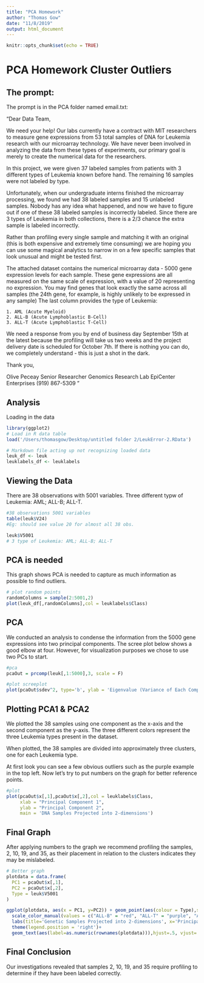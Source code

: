 ```yaml
---
title: "PCA Homework"
author: "Thomas Gow"
date: "11/8/2019"
output: html_document
---
```


```r
knitr::opts_chunk$set(echo = TRUE)
```

# PCA Homework Cluster Outliers  

## The prompt:
The prompt is in the PCA folder named email.txt:

"Dear Data Team,

We need your help! Our labs currently have a contract with MIT researchers to measure gene expressions from 53 total samples of DNA for Leukemia research with our microarray technology. We have never been involved in analyzing the data from these types of experiments, our primary goal is merely to create the numerical data for the researchers. 

In this project, we were given 37 labeled samples from patients with 3 different types of Leukemia known before hand. The remaining 16 samples were not labeled by type.

Unfortunately, when our undergraduate interns finished the microarray processing, we found we had 38 labeled samples and 15 unlabeled samples. Nobody has any idea what happened, and now we have to figure out if one of these 38 labeled samples is incorrectly labeled. Since there are 3 types of Leukemia in both collections, there is a 2/3 chance the extra sample is labeled incorrectly.

Rather than profiling every single sample and matching it with an original (this is both expensive and extremely time consuming) we are hoping you can use some magical analytics to narrow in on a few specific samples that look unusual and might be tested first. 

The attached dataset contains the numerical microarray data - 5000 gene expression levels for each sample. These gene expressions are all measured on the same scale of expression, with a value of 20 representing no expression. You may find genes that look exactly the same across all samples (the 24th gene, for example, is highly unlikely to be expressed in any sample) The last column provides the type of Leukemia:

	1. AML (Acute Myeloid)
	2. ALL-B (Acute Lymphoblastic B-Cell)
	3. ALL-T (Acute Lymphoblastic T-Cell)

We need a response from you by end of business day September 15th at the latest because the profiling will take us two weeks and the project delivery date is scheduled for October 7th. If there is nothing you can do, we completely understand - this is just a shot in the dark.


Thank you,

Olive Peceay
Senior Researcher
Genomics Research Lab
EpiCenter Enterprises
(919) 867-5309 "


## Analysis
Loading in the data 
```r
library(ggplot2)
# Load in R data table
load('/Users/thomasgow/Desktop/untitled folder 2/LeukError-2.RData')

# Markdown file acting up not recognizing loaded data
leuk_df <- leuk
leuklabels_df <- leuklabels
```

## Viewing the Data
There are 38 observations with 5001 variables. Three different typw of Leukemia: AML; ALL-B; ALL-T.

```r
#38 observations 5001 variables
table(leuk$V24)
#Eg: should see value 20 for almost all 38 obs.

leuk$V5001
# 3 type of Leukemia: AML; ALL-B; ALL-T
```

## PCA is needed
This graph shows PCA is needed to capture as much information as possible to find outliers.

```r
# plot random points
randomColumns = sample(2:5001,2)
plot(leuk_df[,randomColumns],col = leuklabels$Class)
```

## PCA
We conducted an analysis to condense the information from the 5000 gene expressions into two principal components.
The scree plot below shows a good elbow at four. However, for visualization purposes we chose to use two PCs to start.
```r
#pca
pcaOut = prcomp(leuk[,1:5000],3, scale = F)

#plot screeplot 
plot(pcaOut$sdev^2, type='b', ylab = 'Eigenvalue (Variance of Each Component)', main = 'DNA Screeplot')
```

## Plotting PCA1 & PCA2
We plotted the 38 samples using one component as the x-axis and the second component as the y-axis. The three different colors represent the three Leukemia types present in the dataset.

When plotted, the 38 samples are divided into approximately three clusters, one for each Leukemia type.

At first look you can see a few obvious outliers such as the purple example in the top left. Now let's try to put numbers on the graph for better reference points.

```r
#plot
plot(pcaOut$x[,1],pcaOut$x[,2],col = leuklabels$Class, 
     xlab = "Principal Component 1", 
     ylab = "Principal Component 2", 
     main = 'DNA Samples Projected into 2-dimensions')

```

## Final Graph
After applying numbers to the graph we recommend profiling the samples, 2, 10, 19, and 35, as their placement in relation to the clusters indicates they may be mislabeled.

```r
# Better graph
plotdata = data.frame(
  PC1 = pcaOut$x[,1],
  PC2 = pcaOut$x[,2],
  Type = leuk$V5001
)

ggplot(plotdata, aes(x = PC1, y=PC2)) + geom_point(aes(colour = Type),size=3) + 
  scale_color_manual(values = c("ALL-B" = "red", "ALL-T" = "purple", "AML" = "green")) +
  labs(title='Genetic Samples Projected into 2-dimensions', x='Principal Component 1', y='Principal Component 2') +
  theme(legend.position = 'right')+
  geom_text(aes(label=as.numeric(rownames(plotdata))),hjust=.5, vjust=.5, size=4)
```

## Final Conclusion
Our investigations revealed that samples 2, 10, 19, and 35 require profiling to determine if they have been labeled correctly.
